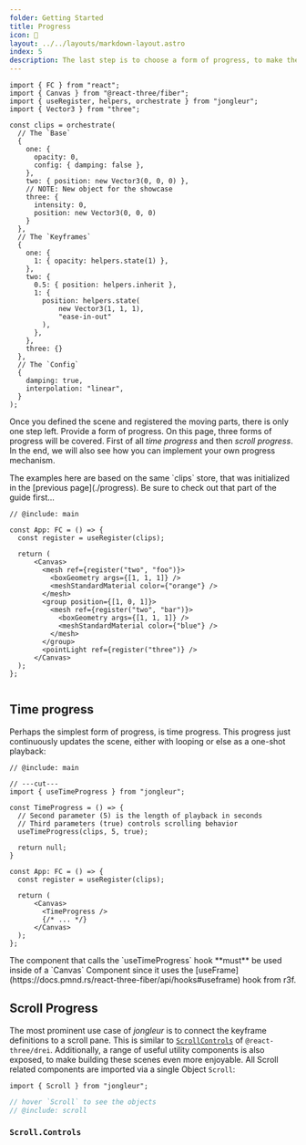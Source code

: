 ```yaml
---
folder: Getting Started
title: Progress
icon: 🏃 
layout: ../../layouts/markdown-layout.astro
index: 5
description: The last step is to choose a form of progress, to make the scene (and the dream) work
---
```

```twoslash include main
import { FC } from "react";
import { Canvas } from "@react-three/fiber";
import { useRegister, helpers, orchestrate } from "jongleur";
import { Vector3 } from "three";

const clips = orchestrate(
  // The `Base`
  {
    one: {
      opacity: 0,
      config: { damping: false },
    },
    two: { position: new Vector3(0, 0, 0) },
    // NOTE: New object for the showcase
    three: {
      intensity: 0, 
      position: new Vector3(0, 0, 0)
    }
  },
  // The `Keyframes`
  {
    one: {
      1: { opacity: helpers.state(1) },
    },
    two: {
      0.5: { position: helpers.inherit },
      1: {
        position: helpers.state(
            new Vector3(1, 1, 1),
            "ease-in-out"
        ),
      },
    },
    three: {}
  },
  // The `Config`
  {
    damping: true,
    interpolation: "linear",
  }
);
```


Once you defined the scene and registered the moving parts, there is only one step left. Provide a form of progress. On this page, three forms of progress will be covered. First of all *time progress* and then *scroll progress*. In the end, we will also see how you can implement your own progress mechanism.

<Alert type="info">
The examples here are based on the same `clips` store, that was initialized in the [previous page](./progress). Be sure to check out that part of the guide first...
</Alert>

<Collapsible client:load title="This is the setup I am talking about">

```tsx twoslash
// @include: main

const App: FC = () => {
  const register = useRegister(clips);
  
  return (
      <Canvas>
        <mesh ref={register("two", "foo")}>
          <boxGeometry args={[1, 1, 1]} />
          <meshStandardMaterial color={"orange"} />
        </mesh>
        <group position={[1, 0, 1]}>
          <mesh ref={register("two", "bar")}>
            <boxGeometry args={[1, 1, 1]} />
            <meshStandardMaterial color={"blue"} />
          </mesh>
        </group>
        <pointLight ref={register("three")} />
      </Canvas>
  );
};


```

</Collapsible>


## Time progress

Perhaps the simplest form of progress, is time progress. This progress just continuously updates the scene, either with looping or else as a one-shot playback:


```tsx twoslash {1, 4-6, 16} 
// @include: main

// ---cut---
import { useTimeProgress } from "jongleur";

const TimeProgress = () => {
  // Second parameter (5) is the length of playback in seconds
  // Third parameters (true) controls scrolling behavior
  useTimeProgress(clips, 5, true);
  
  return null;
}

const App: FC = () => {
  const register = useRegister(clips);
  
  return (
      <Canvas>
        <TimeProgress />
        {/* ... */}
      </Canvas>
  );
};
```

<Alert type="warn">
The component that calls the `useTimeProgress` hook **must** be used inside of a `Canvas` Component since it uses the [useFrame](https://docs.pmnd.rs/react-three-fiber/api/hooks#useframe) hook from r3f.
</Alert>

## Scroll Progress

The most prominent use case of *jongleur* is to connect the keyframe definitions to a scroll pane. This is similar to [`ScrollControls`](https://github.com/pmndrs/drei#scrollcontrols) of `@react-three/drei`. Additionally, a range of useful utility components is also exposed, to make building these scenes even more enjoyable. All Scroll related components are imported via a single Object `Scroll`:

```twoslash include scroll
import { Scroll } from "jongleur";
```

```ts twoslash
// hover `Scroll` to see the objects
// @include: scroll
```

### `Scroll.Controls`





